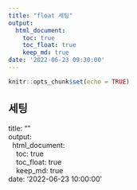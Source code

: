 ```yaml
---
title: "float 세팅"  
output:  
  html_document:  
    toc: true  
    toc_float: true  
    keep_md: true  
date: '2022-06-23 09:30:00' 
---
```


```r
knitr::opts_chunk$set(echo = TRUE)
```

## 세팅 
title: ""  
output:  
&nbsp;&nbsp;html_document:  
&nbsp;&nbsp;&nbsp;&nbsp;toc: true  
&nbsp;&nbsp;&nbsp;&nbsp;toc_float: true  
&nbsp;&nbsp;&nbsp;&nbsp;keep_md: true  
date: '2022-06-23 10:00:00'  

